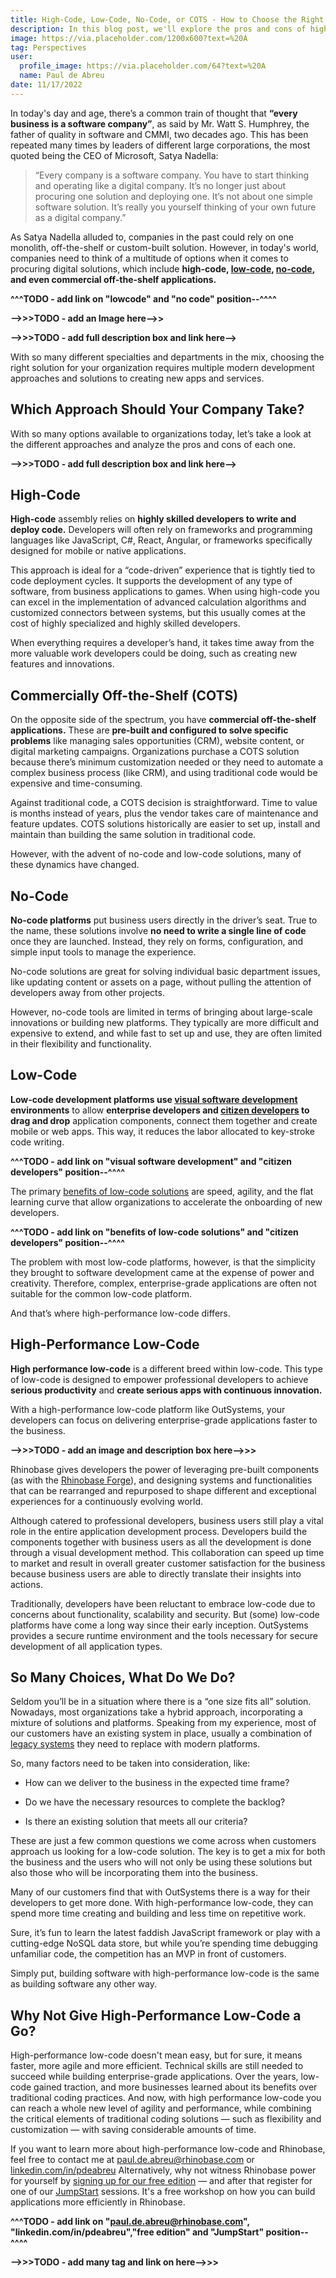 ```yaml
---
title: High-Code, Low-Code, No-Code, or COTS - How to Choose the Right Approach for Your Business?
description: In this blog post, we'll explore the pros and cons of high-code, low-code, no-code, and commercial off-the-shelf and what you should consider to choosing the right approach for your business.
image: https://via.placeholder.com/1200x600?text=%20A
tag: Perspectives
user:
  profile_image: https://via.placeholder.com/64?text=%20A
  name: Paul de Abreu
date: 11/17/2022
---
```


In today's day and age, there’s a common train of thought that **“every business is a software company”**, as said by Mr. Watt S. Humphrey, the father of quality in software and CMMI, two decades ago. This has been repeated many times by leaders of different large corporations, the most quoted being the CEO of Microsoft, Satya Nadella:

>“Every company is a software company. You have to start thinking and operating like a digital company. It’s no longer just about procuring one solution and deploying one. It’s not about one simple software solution. It’s really you yourself thinking of your own future as a digital company.”

As Satya Nadella alluded to, companies in the past could rely on one monolith, off-the-shelf or custom-built solution. However, in today's world, companies need to think of a multitude of options when it comes to procuring digital solutions, which include **high-code, [low-code](https://rhinobase.com), [no-code](https://rhinobase.com), and even commercial off-the-shelf applications.**

**^^^TODO - add link on "lowcode" and "no code" position--^^^^**

**-->>>TODO - add an Image here-->>**

**-->>>TODO - add full description box and link here-->**

With so many different specialties and departments in the mix, choosing the right solution for your organization requires multiple modern development approaches and solutions to creating new apps and services.

## Which Approach Should Your Company Take?
With so many options available to organizations today, let’s take a look at the different approaches and analyze the pros and cons of each one.

**-->>>TODO - add full description box and link here-->**

## High-Code

**High-code** assembly relies on **highly skilled developers to write and deploy code.** Developers will often rely on frameworks and programming languages like JavaScript, C#, React, Angular, or frameworks specifically designed for mobile or native applications.

This approach is ideal for a “code-driven” experience that is tightly tied to code deployment cycles. It supports the development of any type of software, from business applications to games. When using high-code you can excel in the implementation of advanced calculation algorithms and customized connectors between systems, but this usually comes at the cost of highly specialized and highly skilled developers.

When everything requires a developer’s hand, it takes time away from the more valuable work developers could be doing, such as creating new features and innovations.

## Commercially Off-the-Shelf (COTS)

On the opposite side of the spectrum, you have **commercial off-the-shelf applications.** These are **pre-built and configured to solve specific problems** like managing sales opportunities (CRM), website content, or digital marketing campaigns. Organizations purchase a COTS solution because there’s minimum customization needed or they need to automate a complex business process (like CRM), and using traditional code would be expensive and time-consuming.

Against traditional code, a COTS decision is straightforward. Time to value is months instead of years, plus the vendor takes care of maintenance and feature updates. COTS solutions historically are easier to set up, install and maintain than building the same solution in traditional code.

However, with the advent of no-code and low-code solutions, many of these dynamics have changed.

## No-Code

**No-code platforms** put business users directly in the driver’s seat. True to the name, these solutions involve **no need to write a single line of code** once they are launched. Instead, they rely on forms, configuration, and simple input tools to manage the experience.

No-code solutions are great for solving individual basic department issues, like updating content or assets on a page, without pulling the attention of developers away from other projects.

However, no-code tools are limited in terms of bringing about large-scale innovations or building new platforms. They typically are more difficult and expensive to extend, and while fast to set up and use, they are often limited in their flexibility and functionality.

## Low-Code

**Low-code development platforms use [visual software development](https://rhinobase.com) environments** to allow **enterprise developers and [citizen developers](https://rhinobase.com) to drag and drop** application components, connect them together and create mobile or web apps. This way, it reduces the labor allocated to key-stroke code writing.

**^^^TODO - add link on "visual software development" and "citizen developers" position--^^^^**

The primary [benefits of low-code solutions](https://rhinobase.com) are speed, agility, and the flat learning curve that allow organizations to accelerate the onboarding of new developers.

**^^^TODO - add link on "benefits of low-code solutions" and "citizen developers" position--^^^^**

The problem with most low-code platforms, however, is that the simplicity they brought to software development came at the expense of power and creativity. Therefore, complex, enterprise-grade applications are often not suitable for the common low-code platform.

And that’s where high-performance low-code differs.

## High-Performance Low-Code

**High performance low-code** is a different breed within low-code. This type of low-code is designed to empower professional developers to achieve **serious productivity** and **create serious apps with continuous innovation.**

With a high-performance low-code platform like OutSystems, your developers can focus on delivering enterprise-grade applications faster to the business.

**-->>>TODO - add an image and description box here-->>>**

Rhinobase gives developers the power of leveraging pre-built components (as with the [Rhinobase Forge](https://rhinobase.com)), and designing systems and functionalities that can be rearranged and repurposed to shape different and exceptional experiences for a continuously evolving world.

Although catered to professional developers, business users still play a vital role in the entire application development process. Developers build the components together with business users as all the development is done through a visual development method. This collaboration can speed up time to market and result in overall greater customer satisfaction for the business because business users are able to directly translate their insights into actions.

Traditionally, developers have been reluctant to embrace low-code due to concerns about functionality, scalability and security. But (some) low-code platforms have come a long way since their early inception. OutSystems provides a secure runtime environment and the tools necessary for secure development of all application types.

## So Many Choices, What Do We Do?

Seldom you’ll be in a situation where there is a “one size fits all” solution. Nowadays, most organizations take a hybrid approach, incorporating a mixture of solutions and platforms. Speaking from my experience, most of our customers have an existing system in place, usually a combination of [legacy systems](https://rhinobase.com) they need to replace with modern platforms.

So, many factors need to be taken into consideration, like:

- How can we deliver to the business in the expected time frame?

- Do we have the necessary resources to complete the backlog?

- Is there an existing solution that meets all our criteria?

These are just a few common questions we come across when customers approach us looking for a low-code solution. The key is to get a mix for both the business and the users who will not only be using these solutions but also those who will be incorporating them into the business.

Many of our customers find that with OutSystems there is a way for their developers to get more done. With high-performance low-code, they can spend more time creating and building and less time on repetitive work.

Sure, it’s fun to learn the latest faddish JavaScript framework or play with a cutting-edge NoSQL data store, but while you’re spending time debugging unfamiliar code, the competition has an MVP in front of customers.

Simply put, building software with high-performance low-code is the same as building software any other way.

## Why Not Give High-Performance Low-Code a Go?

High-performance low-code doesn't mean easy, but for sure, it means faster, more agile and more efficient. Technical skills are still needed to succeed while building enterprise-grade applications. Over the years, low-code gained traction, and more businesses learned about its benefits over traditional coding practices. And now, with high performance low-code you can reach a whole new level of agility and performance, while combining the critical elements of traditional coding solutions — such as flexibility and customization — with saving considerable amounts of time.

If you want to learn more about high-performance low-code and Rhinobase, feel free to contact me at [paul.de.abreu@rhinobase.com](https://rhinobase.com) or [linkedin.com/in/pdeabreu](https://rhinobase.com) Alternatively, why not witness Rhinobase power for yourself by [signing up for our free edition](https://rhinobase.com) — and after that register for one of our [JumpStart](https://rhinobase.com) sessions. It's a free workshop on how you can build applications more efficiently in Rhinobase.

**^^^TODO - add link on "paul.de.abreu@rhinobase.com", "linkedin.com/in/pdeabreu","free edition" and "JumpStart" position--^^^^**


**-->>>TODO - add many tag and link on here-->>>**
